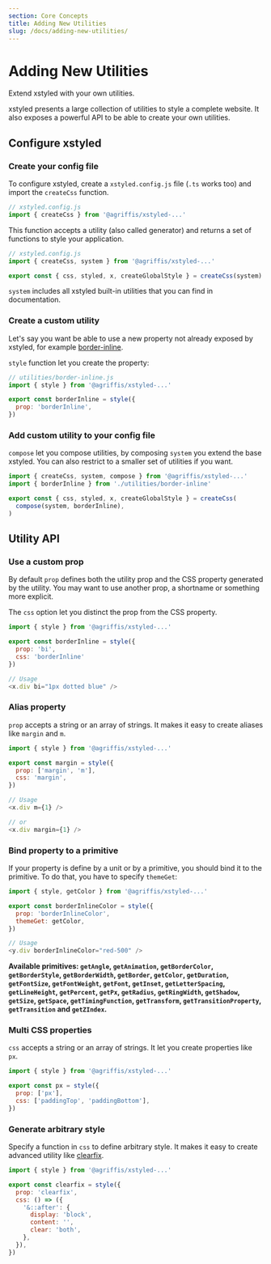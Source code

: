 ```yaml
---
section: Core Concepts
title: Adding New Utilities
slug: /docs/adding-new-utilities/
---
```


# Adding New Utilities

Extend xstyled with your own utilities.

<carbon-ad />

xstyled presents a large collection of utilities to style a complete website. It also exposes a powerful API to be able to create your own utilities.

## Configure xstyled

### Create your config file

To configure xstyled, create a `xstyled.config.js` file (`.ts` works too) and import the `createCss` function.

```js
// xstyled.config.js
import { createCss } from '@agriffis/xstyled-...'
```

This function accepts a utility (also called generator) and returns a set of functions to style your application.

```js
// xstyled.config.js
import { createCss, system } from '@agriffis/xstyled-...'

export const { css, styled, x, createGlobalStyle } = createCss(system)
```

`system` includes all xstyled built-in utilities that you can find in documentation.

### Create a custom utility

Let's say you want be able to use a new property not already exposed by xstyled, for example [border-inline](https://developer.mozilla.org/en-US/docs/Web/CSS/border-inline).

`style` function let you create the property:

```js
// utilities/border-inline.js
import { style } from '@agriffis/xstyled-...'

export const borderInline = style({
  prop: 'borderInline',
})
```

### Add custom utility to your config file

`compose` let you compose utilities, by composing `system` you extend the base xstyled. You can also restrict to a smaller set of utilities if you want.

```js
import { createCss, system, compose } from '@agriffis/xstyled-...'
import { borderInline } from './utilities/border-inline'

export const { css, styled, x, createGlobalStyle } = createCss(
  compose(system, borderInline),
)
```

## Utility API

### Use a custom prop

By default `prop` defines both the utility prop and the CSS property generated by the utility. You may want to use another prop, a shortname or something more explicit.

The `css` option let you distinct the prop from the CSS property.

```js
import { style } from '@agriffis/xstyled-...'

export const borderInline = style({
  prop: 'bi',
  css: 'borderInline'
})

// Usage
<x.div bi="1px dotted blue" />
```

### Alias property

`prop` accepts a string or an array of strings. It makes it easy to create aliases like `margin` and `m`.

```js
import { style } from '@agriffis/xstyled-...'

export const margin = style({
  prop: ['margin', 'm'],
  css: 'margin',
})

// Usage
<x.div m={1} />

// or
<x.div margin={1} />
```

### Bind property to a primitive

If your property is define by a unit or by a primitive, you should bind it to the primitive. To do that, you have to specify `themeGet`:

```js
import { style, getColor } from '@agriffis/xstyled-...'

export const borderInlineColor = style({
  prop: 'borderInlineColor',
  themeGet: getColor,
})

// Usage
<y.div borderInlineColor="red-500" />
```

**Available primitives: `getAngle`, `getAnimation`, `getBorderColor`, `getBorderStyle`, `getBorderWidth`, `getBorder`, `getColor`, `getDuration`, `getFontSize`, `getFontWeight`, `getFont`, `getInset`, `getLetterSpacing`, `getLineHeight`, `getPercent`, `getPx`, `getRadius`, `getRingWidth`, `getShadow`, `getSize`, `getSpace`, `getTimingFunction`, `getTransform`, `getTransitionProperty`, `getTransition` and `getZIndex`.**

### Multi CSS properties

`css` accepts a string or an array of strings. It let you create properties like `px`.

```js
import { style } from '@agriffis/xstyled-...'

export const px = style({
  prop: ['px'],
  css: ['paddingTop', 'paddingBottom'],
})
```

### Generate arbitrary style

Specify a function in `css` to define arbitrary style. It makes it easy to create advanced utility like [clearfix](https://stackoverflow.com/questions/8554043/what-is-a-clearfix#:~:text=A%20clearfix%20is%20a%20way,container%20problem%20for%20floated%20elements).

```js
import { style } from '@agriffis/xstyled-...'

export const clearfix = style({
  prop: 'clearfix',
  css: () => ({
    '&::after': {
      display: 'block',
      content: '',
      clear: 'both',
    },
  }),
})
```
